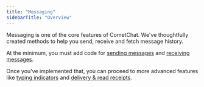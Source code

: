 ```yaml
---
title: "Messaging"
sidebarTitle: "Overview"
---
```




Messaging is one of the core features of CometChat. We've thoughtfully created methods to help you send, receive and fetch message history.

At the minimum, you must add code for [sending messages](/sdk/android/send-message) and [receiving messages](/sdk/android/receive-messages).

Once you've implemented that, you can proceed to more advanced features like [typing indicators](/sdk/android/typing-indicators) and [delivery & read receipts](/sdk/android/delivery-read-receipts).
